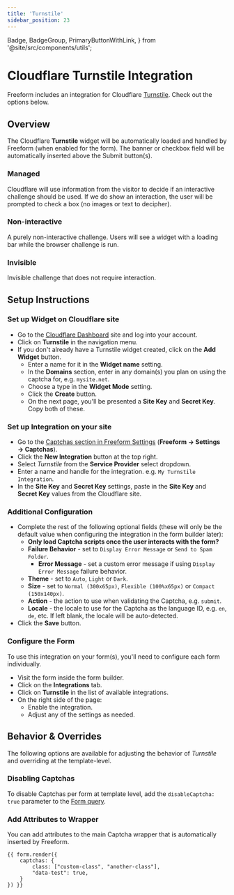 ```yaml
---
title: 'Turnstile'
sidebar_position: 23
---
```


  Badge,
  BadgeGroup,
  PrimaryButtonWithLink,
} from '@site/src/components/utils';

# Cloudflare Turnstile Integration <BadgeGroup><Badge type="lite" text="Lite" /><Badge type="pro" text="Pro" /></BadgeGroup><Badge type="feature" text="New in 5.6.5+" />

Freeform includes an integration for Cloudflare [Turnstile](https://www.cloudflare.com/products/turnstile/). Check out the options below.

## Overview
The Cloudflare **Turnstile** widget will be automatically loaded and handled by Freeform (when enabled for the form). The banner or checkbox field will be automatically inserted above the Submit button(s).

### Managed
Cloudflare will use information from the visitor to decide if an interactive challenge should be used. If we do show an interaction, the user will be prompted to check a box (no images or text to decipher).

### Non-interactive
A purely non-interactive challenge. Users will see a widget with a loading bar while the browser challenge is run.

### Invisible
Invisible challenge that does not require interaction.

## Setup Instructions

<VerticalStepWrapper>

<StepMarkdown>

### Set up Widget on Cloudflare site

- Go to the [Cloudflare Dashboard](https://dash.cloudflare.com/) site and log into your account.
- Click on **Turnstile** in the navigation menu.
- If you don't already have a Turnstile widget created, click on the **Add Widget** button.
    - Enter a name for it in the **Widget name** setting.
    - In the **Domains** section, enter in any domain(s) you plan on using the captcha for, e.g. `mysite.net`.
    - Choose a type in the **Widget Mode** setting.
    - Click the **Create** button.
    - On the next page, you'll be presented a **Site Key** and **Secret Key**. Copy both of these.

</StepMarkdown>

<StepMarkdown>

### Set up Integration on your site

- Go to the [Captchas section in Freeform Settings](../configuration/settings.mdx#captchas) (**Freeform → Settings → Captchas**).
- Click the **New Integration** button at the top right.
- Select *Turnstile* from the **Service Provider** select dropdown.
- Enter a name and handle for the integration. e.g. `My Turnstile Integration`.
- In the **Site Key** and **Secret Key** settings, paste in the **Site Key** and **Secret Key** values from the Cloudflare site.

</StepMarkdown>

<StepMarkdown>

### Additional Configuration

- Complete the rest of the following optional fields (these will only be the default value when configuring the integration in the form builder later):
    - **Only load Captcha scripts once the user interacts with the form?**
    - **Failure Behavior** - set to `Display Error Message` or `Send to Spam Folder`.
        - **Error Message** - set a custom error message if using `Display Error Message` failure behavior.
    - **Theme** - set to `Auto`, `Light` or `Dark`.
    - **Size** - set to `Normal (300x65px)`, `Flexible (100%x65px)` or `Compact (150x140px)`.
    - **Action** - the action to use when validating the Captcha, e.g. `submit`.
    - **Locale** - the locale to use for the Captcha as the language ID, e.g. `en`, `de`, etc. If left blank, the locale will be auto-detected.
- Click the **Save** button.

</StepMarkdown>

<StepMarkdown>

### Configure the Form

To use this integration on your form(s), you'll need to configure each form individually.

- Visit the form inside the form builder.
- Click on the **Integrations** tab.
- Click on **Turnstile** in the list of available integrations.
- On the right side of the page:
    - Enable the integration.
    - Adjust any of the settings as needed.

</StepMarkdown>

</VerticalStepWrapper>

## Behavior & Overrides

The following options are available for adjusting the behavior of _Turnstile_ and overriding at the template-level.

### Disabling Captchas

To disable Captchas per form at template level, add the `disableCaptcha: true` parameter to the [Form query](../templates/queries/form.mdx).

### Add Attributes to Wrapper<Badge type="feature" text="New in 5.1+" />

You can add attributes to the main Captcha wrapper that is automatically inserted by Freeform.

```twig showLineNumbers
{{ form.render({
    captchas: {
        class: ["custom-class", "another-class"],
        "data-test": true,
    }
}) }}
```